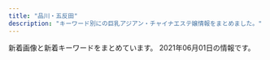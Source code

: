 ```yaml
---
title: "品川・五反田"
description: "キーワード別にの巨乳アジアン・チャイナエステ嬢情報をまとめました。"
---
```


新着画像と新着キーワードをまとめています。
2021年06月01日の情報です。

<DmmAffiliateIns />
<KeywordTable
  shops={
    [
    {
        "url": "http://gotanda.pepper.jp/",
        "img_links": [
            "http://gotanda.pepper.jp/gotanda001.jpg",
            "http://gotanda.pepper.jp/m02272.jpg",
            "http://gotanda.pepper.jp/m049.png",
            "http://gotanda.pepper.jp/m048.png",
            "http://gotanda.pepper.jp/m173.jpg",
            "http://gotanda.pepper.jp/1-01.png",
            "http://gotanda.pepper.jp/20151109231038834554.jpg"
        ],
        "station": "JR\u4e94\u53cd\u7530\u99c5\u897f\u53e3",
        "name": "\u4e94\u53cd\u7530\u30e1\u30c7\u30a3\u30ab\u30eb\u30a8\u30f3",
        "keywords": {}
    },
    {
        "name": "\u7f8e\u4f36",
        "url": "http://es-mirei.com/",
        "img_links": [
            "http://es-mirei.com/images/s3Slider1Images/01.jpg",
            "http://es-mirei.com/images/noImg.jpg",
            "http://es-mirei.com/staffPhoto/b20180613122502.jpg",
            "http://es-mirei.com/images/store/06.jpg",
            "http://es-mirei.com/images/store/01.jpg",
            "http://es-mirei.com/staffPhoto/s20180613122502.jpg",
            "http://es-mirei.com/images/store/02.jpg",
            "http://es-mirei.com/staffPhoto/s20170911152114.jpg",
            "http://es-mirei.com/staffPhoto/b20170908125528.jpg",
            "http://es-mirei.com/staffPhoto/b20170911152114.jpg",
            "http://es-mirei.com/staffPhoto/b20170728165256.jpg",
            "http://es-mirei.com/staffPhoto/s20170728165536.jpg",
            "http://es-mirei.com/staffPhoto/b20180209180323.jpg",
            "http://es-mirei.com/staffPhoto/s20170908125528.jpg",
            "http://es-mirei.com/staffPhoto/b20170728165302.jpg",
            "http://es-mirei.com/staffPhoto/b20170911152129.jpg",
            "http://es-mirei.com/staffPhoto/s20170728165302.jpg",
            "http://es-mirei.com/images/returnStaffBtn.png",
            "http://es-mirei.com/images/s3Slider1Images/03.jpg",
            "http://es-mirei.com/images/store/05.jpg",
            "http://es-mirei.com/staffPhoto/b20170728165536.jpg",
            "http://es-mirei.com/staffPhoto/s20170911152129.jpg",
            "http://es-mirei.com/staffPhoto/s20170728165256.jpg",
            "http://es-mirei.com/staffPhoto/s20180209180323.jpg",
            "http://es-mirei.com/images/s3Slider1Images/02.jpg",
            "http://es-mirei.com/images/store/03.jpg",
            "http://es-mirei.com/images/store/04.jpg"
        ],
        "station": "JR\u4e94\u53cd\u7530\u99c5\u897f\u53e3",
        "keywords": {
            "88": 2,
            "87": 4,
            "85": 2,
            "E": 8,
            "86": 2
        }
    },
    {
        "keywords": {
            "C": 15
        },
        "name": "\u5eb7\u7984",
        "url": "http://www.kouroku-este.com/",
        "img_links": [
            "http://www.kouroku-este.com/img/menu/info_r.jpg",
            "http://www.kouroku-este.com/img/staff/ccc/ccc2.jpg",
            "http://www.kouroku-este.com/img/staff/fff/s-fff1.jpg",
            "http://www.kouroku-este.com/img/staff/aaa/aaa1.jpg",
            "http://www.kouroku-este.com/img/staff/fff/s-fff2.jpg",
            "http://www.kouroku-este.com/img/staff/aaa/aaa2.jpg",
            "http://www.kouroku-este.com/img/staff/bbb/bbb1.jpg",
            "http://www.kouroku-este.com/img/staff/ggg/ggg1.jpg",
            "http://www.kouroku-este.com/img/system/service01.jpg",
            "http://www.kouroku-este.com/img/system/service02.jpg",
            "http://www.kouroku-este.com/img/top/listmark1.png",
            "http://www.kouroku-este.com/img/staff/ccc/ccc1.jpg",
            "http://www.kouroku-este.com/img/staff/eee/s-eee2.jpg",
            "http://www.kouroku-este.com/img/staff/eee/s-eee1.jpg"
        ],
        "station": "JR\u54c1\u5ddd\u99c5\u9ad8\u8f2a\u53e3"
    },
    {
        "keywords": {},
        "url": "http://lacure.link/",
        "name": "\u30e9\u30ad\u30e5\u30a2",
        "img_links": [
            "http://lacure.link/images/r5.jpg",
            "http://lacure.link/images/zi.png",
            "http://lacure.link/images/r1.jpg",
            "http://lacure.link/images/sayuri.jpg",
            "http://lacure.link/images/kiki.jpg",
            "http://lacure.link/images/face.png",
            "http://lacure.link/images/asali.jpg",
            "http://lacure.link/images/g0.jpg",
            "http://lacure.link/images/news.png",
            "http://lacure.link/images/s1.jpg",
            "http://lacure.link/images/g2.jpg",
            "http://lacure.link/images/r4.jpg",
            "http://lacure.link/images/g1.jpg",
            "http://lacure.link/images/left3.png",
            "http://lacure.link/images/yuki.jpg",
            "http://lacure.link/images/kol.jpg",
            "http://lacure.link/images/g3.jpg",
            "http://lacure.link/images/top2.jpg",
            "http://lacure.link/images/r3.jpg",
            "http://lacure.link/images/g6.jpg",
            "http://lacure.link/images/r6.jpg",
            "http://lacure.link/images/s_staff.png",
            "http://lacure.link/images/g5.jpg",
            "http://lacure.link/images/r2.jpg",
            "http://lacure.link/images/gb01.png"
        ],
        "station": "\u6238\u8d8a\u9280\u5ea7\u99c5"
    },
    {
        "img_links": [
            "http://p-fly.work/img/yuki1.jpg",
            "http://p-fly.work/img/mai1.jpg",
            "http://p-fly.work/images/staff_t.png",
            "http://p-fly.work/staff/mai.jpg",
            "http://p-fly.work/images/15.jpg",
            "http://p-fly.work/images/b3.jpg",
            "http://p-fly.work/images/13.jpg",
            "http://p-fly.work/staff/yuki.jpg",
            "http://p-fly.work/staff/sara.jpg",
            "http://p-fly.work/images/ac1.jpg",
            "http://p-fly.work/images/news.jpg",
            "http://p-fly.work/staff/koko.jpg",
            "http://p-fly.work/images/sys1.jpg",
            "http://p-fly.work/images/10.jpg",
            "http://p-fly.work/images/mobile.jpg",
            "http://p-fly.work/img/koko1.jpg",
            "http://p-fly.work/images/sys4.png",
            "http://p-fly.work/images/interior_t.png",
            "http://p-fly.work/img/sara1.jpg",
            "http://p-fly.work/images/line.png",
            "http://p-fly.work/images/12.jpg",
            "http://p-fly.work/images/int2.png",
            "http://p-fly.work/images/int1.jpg",
            "http://p-fly.work/images/sys3.jpg",
            "http://p-fly.work/images/b1.jpg",
            "http://p-fly.work/images/1.jpg",
            "http://p-fly.work/images/head.png",
            "http://p-fly.work/img/eri1.jpg",
            "http://p-fly.work/images/tr.jpg",
            "http://p-fly.work/staff/eri.jpg",
            "http://p-fly.work/images/b2.jpg",
            "http://p-fly.work/images/sys2.jpg"
        ],
        "name": "\u7d2b\u306e\u8776",
        "station": "JR\u4e94\u53cd\u7530\u99c5\u897f\u53e3",
        "url": "http://p-fly.work/",
        "keywords": {}
    },
    {
        "station": "JR\u4e94\u53cd\u7530\u99c5\u6771\u53e3",
        "url": "http://www.kenkou-house.info/",
        "img_links": [
            "http://www.kenkou-house.info/img/m5.png",
            "http://www.kenkou-house.info/img/Himawari_160_45.png",
            "http://www.kenkou-house.info/img/s13.jpg",
            "http://www.kenkou-house.info/img/Himawari_468_60.png",
            "http://www.kenkou-house.info/img/head.png",
            "http://www.kenkou-house.info/img/door.png",
            "http://www.kenkou-house.info/img/m8.png",
            "http://www.kenkou-house.info/img/s14.jpg",
            "http://www.kenkou-house.info/img/s15.jpg",
            "http://www.kenkou-house.info/img/s91.jpg",
            "http://www.kenkou-house.info/img/m3.png",
            "http://www.kenkou-house.info/img/bottmo-left.png",
            "http://www.kenkou-house.info/img/s11.jpg",
            "http://www.kenkou-house.info/img/play.png",
            "http://www.kenkou-house.info/img/m4.png",
            "http://www.kenkou-house.info/img/s7.jpg",
            "http://www.kenkou-house.info/img/s61.jpg",
            "http://www.kenkou-house.info/img/body-.png",
            "http://www.kenkou-house.info/img/Himawari_88_31.png",
            "http://www.kenkou-house.info/img/m1.png",
            "http://www.kenkou-house.info/img/m2.png",
            "http://www.kenkou-house.info/img/bottmo-ritght.png",
            "http://www.kenkou-house.info/img/s4.jpg",
            "http://www.kenkou-house.info/img/s17.jpg",
            "http://www.kenkou-house.info/img/s20.jpg",
            "http://www.kenkou-house.info/img/m6.png",
            "http://www.kenkou-house.info/img/Himawari_200_40.png",
            "http://www.kenkou-house.info/img/s21.jpg",
            "http://www.kenkou-house.info/img/s16.jpg",
            "http://www.kenkou-house.info/img/s.png",
            "http://www.kenkou-house.info/img/m7.png",
            "http://www.kenkou-house.info/img/s22.jpg",
            "http://www.kenkou-house.info/img/s1.jpg",
            "http://www.kenkou-house.info/img/s33.jpg",
            "http://www.kenkou-house.info/img/s12.jpg"
        ],
        "name": "\u3072\u307e\u308f\u308a",
        "keywords": {
            "C": 8
        }
    },
    {
        "keywords": {
            "C": 3,
            "86": 2,
            "G": 1,
            "E": 5,
            "D": 5,
            "84": 5,
            "90": 2,
            "87": 2,
            "88": 3
        },
        "name": "\u8299\u84c9\uff5e\u30d5\u30e8\u30a6\uff5e",
        "img_links": [
            "http://www.relax-fuyou.info/img/st71.jpg",
            "http://www.relax-fuyou.info/img/sta5.jpg",
            "http://www.relax-fuyou.info/i/img/st8.jpg",
            "http://www.relax-fuyou.info/img/st201.jpg",
            "http://www.relax-fuyou.info/img/sta18.jpg",
            "http://www.relax-fuyou.info/img/sta15.jpg",
            "http://www.relax-fuyou.info/img/st8.jpg",
            "http://www.relax-fuyou.info/img/st110.jpg",
            "http://www.relax-fuyou.info/img/st171.jpg",
            "http://www.relax-fuyou.info/i/img/st181.jpg",
            "http://www.relax-fuyou.info/img/st5.jpg",
            "http://www.relax-fuyou.info/i/img/st5.jpg",
            "http://www.relax-fuyou.info/i/img/st140.jpg",
            "http://www.relax-fuyou.info/i/img/st201.jpg",
            "http://www.relax-fuyou.info/img/st160.jpg",
            "http://www.relax-fuyou.info/img/sta20.jpg",
            "http://www.relax-fuyou.info/img/sta17.jpg",
            "http://www.relax-fuyou.info/i/img/st191.jpg",
            "http://www.relax-fuyou.info/img/st140.jpg",
            "http://www.relax-fuyou.info/img/r9.jpg",
            "http://www.relax-fuyou.info/img/top.jpg",
            "http://www.relax-fuyou.info/img/st1.jpg",
            "http://www.relax-fuyou.info/i/img/st42.jpg",
            "http://www.relax-fuyou.info/i/img/r1.jpg",
            "http://www.relax-fuyou.info/img/st17.jpg",
            "http://www.relax-fuyou.info/i/img/r3.jpg",
            "http://www.relax-fuyou.info/img/st7.jpg",
            "http://www.relax-fuyou.info/img/st10.jpg",
            "http://www.relax-fuyou.info/img/st11.jpg",
            "http://www.relax-fuyou.info/img/sta1.jpg",
            "http://www.relax-fuyou.info/i/img/st160.jpg",
            "http://www.relax-fuyou.info/i/img/st9.jpg",
            "http://www.relax-fuyou.info/img/st41.jpg",
            "http://www.relax-fuyou.info/img/st42.jpg",
            "http://www.relax-fuyou.info/img/st191.jpg",
            "http://www.relax-fuyou.info/i/img/r2.jpg",
            "http://www.relax-fuyou.info/i/img/top.jpg",
            "http://www.relax-fuyou.info/img/st161.jpg",
            "http://www.relax-fuyou.info/img/st150.jpg",
            "http://www.relax-fuyou.info/i/img/st10.jpg",
            "http://www.relax-fuyou.info/i/img/st110.jpg",
            "http://www.relax-fuyou.info/i/img/st11.jpg",
            "http://www.relax-fuyou.info/i/img/sta20.jpg",
            "http://www.relax-fuyou.info/img/st72.jpg",
            "http://www.relax-fuyou.info/img/sta16.jpg",
            "http://www.relax-fuyou.info/img/st141.jpg",
            "http://www.relax-fuyou.info/i/img/st17.jpg",
            "http://www.relax-fuyou.info/img/sta19.jpg",
            "http://www.relax-fuyou.info/img/st181.jpg",
            "http://www.relax-fuyou.info/img/sta8.jpg"
        ],
        "station": "JR\u4e94\u53cd\u7530\u99c5\u6771\u53e3",
        "url": "http://www.relax-fuyou.info/"
    },
    {
        "keywords": {},
        "img_links": [
            "http://hi-msg.com/tonpoh/images/fla-3.png",
            "http://hi-msg.com/tonpoh/images/p-11.jpg",
            "http://hi-msg.com/tonpoh/images/p-12-1.jpg",
            "http://hi-msg.com/tonpoh/images/p-14.jpg",
            "http://hi-msg.com/tonpoh/images/p-5.jpg",
            "http://hi-msg.com/tonpoh/images/p-10.jpg",
            "http://hi-msg.com/tonpoh/images/p-1.jpg",
            "http://hi-msg.com/tonpoh/images/l.png",
            "http://hi-msg.com/tonpoh/images/s9.png",
            "http://hi-msg.com/tonpoh/images/s1.png",
            "http://hi-msg.com/tonpoh/images/no.png",
            "http://hi-msg.com/tonpoh/images/p-13-1.jpg",
            "http://hi-msg.com/tonpoh/images/fla-1.png",
            "http://hi-msg.com/tonpoh/images/p-14-1.jpg",
            "http://hi-msg.com/tonpoh/images/p-7-1.jpg",
            "http://hi-msg.com/tonpoh/images/ll.png",
            "http://hi-msg.com/tonpoh/images/s4.jpg",
            "http://hi-msg.com/tonpoh/images/p-9.jpg",
            "http://hi-msg.com/tonpoh/images/p-8.jpg",
            "http://hi-msg.com/tonpoh/images/p-0.jpg",
            "http://hi-msg.com/tonpoh/images/p-4.jpg",
            "http://hi-msg.com/tonpoh/images/line.png",
            "http://hi-msg.com/tonpoh/images/botton.png",
            "http://hi-msg.com/tonpoh/images/s8.png",
            "http://hi-msg.com/tonpoh/images/p-13.jpg",
            "http://hi-msg.com/tonpoh/images/p-9-1.jpg",
            "http://hi-msg.com/tonpoh/images/p-6.jpg",
            "http://hi-msg.com/tonpoh/images/p-8-1.jpg",
            "http://hi-msg.com/tonpoh/images/p-2.jpg",
            "http://hi-msg.com/tonpoh/images/tit-sys.png",
            "http://hi-msg.com/tonpoh/images/s5.png",
            "http://hi-msg.com/tonpoh/images/fla.png",
            "http://hi-msg.com/tonpoh/images/p-12.jpg",
            "http://hi-msg.com/tonpoh/images/p-7.jpg",
            "http://hi-msg.com/tonpoh/images/s6.png",
            "http://hi-msg.com/tonpoh/images/p-10-1.jpg",
            "http://hi-msg.com/tonpoh/images/p-6-1.jpg",
            "http://hi-msg.com/tonpoh/images/p-11-1.jpg",
            "http://hi-msg.com/tonpoh/images/tit-staff.png"
        ],
        "name": "\u30c8\u30f3\u30dd\u30fc",
        "url": "http://hi-msg.com/tonpoh/",
        "station": "JR\u4e94\u53cd\u7530\u99c5\u897f\u53e3"
    },
    {
        "keywords": {},
        "name": "\u7652\u3057\u30cf\u30a6\u30b9",
        "station": "JR\u4e94\u53cd\u7530\u99c5\u897f\u53e3",
        "img_links": [],
        "url": "https://i-house.aoaoeo.com/"
    },
    {
        "station": "JR\u4e94\u53cd\u7530\u99c5",
        "name": "\u82b1\u8863",
        "img_links": [],
        "url": "http://hanagoromo.work/",
        "keywords": {}
    },
    {
        "img_links": [
            "https://tsukiwa.info/img/staff/222BADE2-61AA-4B66-91BD-3D9941250C4D.jpeg",
            "https://tsukiwa.info/img/akusesu-top0.jpg",
            "https://www.a-side.com/ad/koko/include/banner/koko_200x40.png",
            "https://tsukiwa.info/img/news3.png",
            "https://tsukiwa.info/img/staff/DB16BCF2-AF7E-404D-9FB5-9A45BE961351.jpeg",
            "https://tsukiwa.info/img/staff/ruru1.jpg",
            "https://tsukiwa.info/img/staff/909C372F-1613-4B7E-89C8-1A527D79FCC6.jpeg",
            "https://tsukiwa.info/img/staff/rumi04.jpg",
            "https://tsukiwa.info/img/staff/koko3.jpg",
            "https://tsukiwa.info/img/staff/25D27B66-E3AF-40C0-8FCC-46E9F266B409.jpeg",
            "https://tsukiwa.info/img/news1.png",
            "https://tsukiwa.info/img/event/camp03.jpg",
            "https://tsukiwa.info/img/staff/mimi01.jpg",
            "https://tsukiwa.info/img/staff/no_image.jpg",
            "https://tsukiwa.info/img/staff/mimi20202.jpg",
            "https://tsukiwa.info/img/bar_profile.png",
            "https://tsukiwa.info/img/staff/2542FD93-DC39-4335-B762-3978524DB71D.jpeg",
            "https://tsukiwa.info/img/top_map.jpg",
            "https://tsukiwa.info/img/staff/yuna01.jpg",
            "https://tsukiwa.info/img/bar_staff.png",
            "https://tsukiwa.info/img/staff/A8BAF789-BD2B-4E7F-AB8A-224A2961B605.jpeg",
            "https://tsukiwa.info/img/bar_gallery.png",
            "https://tsukiwa.info/img/bar_top1.png",
            "https://tsukiwa.info/img/staff/rumi02.jpg",
            "https://tsukiwa.info/img/pickupGirl.png",
            "https://tsukiwa.info/img/staff_top/20201219_2.jpg",
            "https://tsukiwa.info/img/staff_top/20201219_1.jpg",
            "https://tsukiwa.info/img/staff/aya2101.jpg"
        ],
        "url": "https://tsukiwa.info/",
        "station": "JR\u4e94\u53cd\u7530\u99c5\u897f\u53e3",
        "keywords": {},
        "name": "\u6708\u306e\u548c"
    }
]
}
/>
<DmmAffiliateScript />
